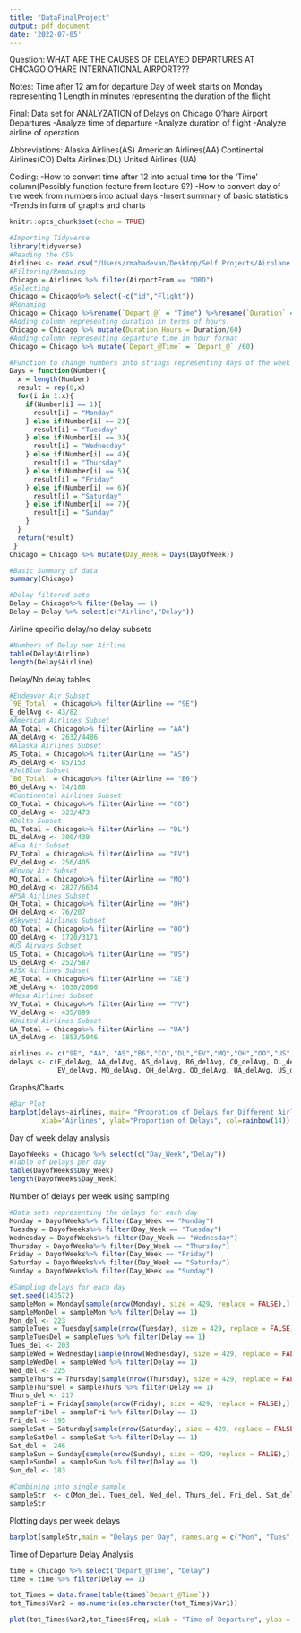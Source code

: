 ```yaml
---
title: "DataFinalProject"
output: pdf_document
date: '2022-07-05'
---
```

Question:
WHAT ARE THE CAUSES OF DELAYED DEPARTURES AT CHICAGO O'HARE INTERNATIONAL AIRPORT???

Notes:
Time after 12 am for departure
Day of week starts on Monday representing 1
Length in minutes representing the duration of the flight

Final:
Data set for ANALYZATION of Delays on Chicago O'hare Airport Departures
-Analyze time of departure
-Analyze duration of flight
-Analyze airline of operation

Abbreviations:
Alaska Airlines(AS) 
American Airlines(AA) 
Continental Airlines(CO) 
Delta Airlines(DL) 
United Airlines (UA) 

Coding:
-How to convert time after 12 into actual time for the 'Time' column(Possibly function feature from lecture 9?)
-How to convert day of the week from numbers into actual days
-Insert summary of basic statistics
-Trends in form of graphs and charts

```r
knitr::opts_chunk$set(echo = TRUE)
```
```r
#Importing Tidyverse
library(tidyverse)
#Reading the CSV
Airlines <- read.csv("/Users/rmahadevan/Desktop/Self Projects/Airplane Analysis R/Airlines.csv", stringsAsFactors=TRUE)
#Filtering/Removing
Chicago = Airlines %>% filter(AirportFrom == "ORD")
#Selecting
Chicago = Chicago%>% select(-c("id","Flight"))
#Renaming
Chicago = Chicago %>%rename(`Depart_@` = "Time") %>%rename(`Duration` = "Length") 
#Adding column representing duration in terms of hours
Chicago = Chicago %>% mutate(Duration_Hours = Duration/60)
#Adding column representing departure time in hour format
Chicago = Chicago %>% mutate(`Depart_@Time` = `Depart_@` /60)

#Function to change numbers into strings representing days of the week
Days = function(Number){
  x = length(Number)
  result = rep(0,x)
  for(i in 1:x){
    if(Number[i] == 1){
      result[i] = "Monday"
    } else if(Number[i] == 2){
      result[i] = "Tuesday"
    } else if(Number[i] == 3){
      result[i] = "Wednesday"
    } else if(Number[i] == 4){
      result[i] = "Thursday"
    } else if(Number[i] == 5){
      result[i] = "Friday"
    } else if(Number[i] == 6){
      result[i] = "Saturday"
    } else if(Number[i] == 7){
      result[i] = "Sunday"
    }
  }
  return(result)
 }
Chicago = Chicago %>% mutate(Day_Week = Days(DayOfWeek))
```

```r
#Basic Summary of data
summary(Chicago)
```

```r
#Delay filtered sets
Delay = Chicago%>% filter(Delay == 1)
Delay = Delay %>% select(c("Airline","Delay"))
```

Airline specific delay/no delay subsets
```r
#Numbers of Delay per Airline
table(Delay$Airline)
length(Delay$Airline)
```

Delay/No delay tables
```r
#Endeavor Air Subset
`9E_Total` = Chicago%>% filter(Airline == "9E")
E_delAvg <- 43/82
#American Airlines Subset
AA_Total = Chicago%>% filter(Airline == "AA")
AA_delAvg <- 2632/4486
#Alaska Airlines Subset
AS_Total = Chicago%>% filter(Airline == "AS")
AS_delAvg <- 85/153
#JetBlue Subset
`B6_Total` = Chicago%>% filter(Airline == "B6")
B6_delAvg <- 74/180
#Continental Airlines Subset
CO_Total = Chicago%>% filter(Airline == "CO")
CO_delAvg <- 323/473
#Delta Subset
DL_Total = Chicago%>% filter(Airline == "DL")
DL_delAvg <- 300/439
#Eva Air Subset
EV_Total = Chicago%>% filter(Airline == "EV")
EV_delAvg <- 256/405
#Envoy Air Subset
MQ_Total = Chicago%>% filter(Airline == "MQ")
MQ_delAvg <- 2827/6634
#PSA Airlines Subset
OH_Total = Chicago%>% filter(Airline == "OH")
OH_delAvg <- 76/207
#Skywest Airlines Subset
OO_Total = Chicago%>% filter(Airline == "OO")
OO_delAvg <- 1720/3171
#US Airways Subset
US_Total = Chicago%>% filter(Airline == "US")
US_delAvg <- 252/587
#JSX Airlines Subset
XE_Total = Chicago%>% filter(Airline == "XE")
XE_delAvg <- 1030/2060
#Mesa Airlines Subset
YV_Total = Chicago%>% filter(Airline == "YV")
YV_delAvg <- 435/899
#United Airlines Subset
UA_Total = Chicago%>% filter(Airline == "UA")
UA_delAvg <- 1853/5046

airlines <- c("9E", "AA", "AS","B6","CO","DL","EV","MQ","OH","OO","US","XE","YV","UA")
delays <- c(E_delAvg, AA_delAvg, AS_delAvg, B6_delAvg, CO_delAvg, DL_delAvg, 
            EV_delAvg, MQ_delAvg, OH_delAvg, OO_delAvg, UA_delAvg, US_delAvg, XE_delAvg, YV_delAvg)
```

Graphs/Charts
```r
#Bar Plot
barplot(delays~airlines, main= "Proprotion of Delays for Different Airlines", 
        xlab="Airlines", ylab="Proportion of Delays", col=rainbow(14))
```



Day of week delay analysis
```r
DayofWeeks = Chicago %>% select(c("Day_Week","Delay"))
#Table of Delays per day
table(DayofWeeks$Day_Week)
length(DayofWeeks$Day_Week)
```

Number of delays per week using sampling
```r
#Data sets representing the delays for each day
Monday = DayofWeeks%>% filter(Day_Week == "Monday")
Tuesday = DayofWeeks%>% filter(Day_Week == "Tuesday")
Wednesday = DayofWeeks%>% filter(Day_Week == "Wednesday")
Thursday = DayofWeeks%>% filter(Day_Week == "Thursday")
Friday = DayofWeeks%>% filter(Day_Week == "Friday")
Saturday = DayofWeeks%>% filter(Day_Week == "Saturday")
Sunday = DayofWeeks%>% filter(Day_Week == "Sunday")
```

```r
#Sampling delays for each day
set.seed(143572)
sampleMon = Monday[sample(nrow(Monday), size = 429, replace = FALSE),]
sampleMonDel = sampleMon %>% filter(Delay == 1)
Mon_del <- 223
sampleTues = Tuesday[sample(nrow(Tuesday), size = 429, replace = FALSE),]
sampleTuesDel = sampleTues %>% filter(Delay == 1)
Tues_del <- 203
sampleWed = Wednesday[sample(nrow(Wednesday), size = 429, replace = FALSE),]
sampleWedDel = sampleWed %>% filter(Delay == 1)
Wed_del <- 225
sampleThurs = Thursday[sample(nrow(Thursday), size = 429, replace = FALSE),]
sampleThursDel = sampleThurs %>% filter(Delay == 1)
Thurs_del <- 217
sampleFri = Friday[sample(nrow(Friday), size = 429, replace = FALSE),]
sampleFriDel = sampleFri %>% filter(Delay == 1)
Fri_del <- 195
sampleSat = Saturday[sample(nrow(Saturday), size = 429, replace = FALSE),]
sampleSatDel = sampleSat %>% filter(Delay == 1)
Sat_del <- 246
sampleSun = Sunday[sample(nrow(Sunday), size = 429, replace = FALSE),]
sampleSunDel = sampleSun %>% filter(Delay == 1)
Sun_del <- 183

#Combining into single sample
sampleStr  <- c(Mon_del, Tues_del, Wed_del, Thurs_del, Fri_del, Sat_del, Sun_del)
sampleStr
```

Plotting days per week delays
```r
barplot(sampleStr,main = "Delays per Day", names.arg = c("Mon", "Tues", "Wed", "Thurs", "Fri","Sat", "Sun"), col = rainbow(7), xlab = "Days", ylab = "Number of delays")
```



  Time of Departure Delay Analysis
```r
time = Chicago %>% select("Depart_@Time", "Delay")
time = time %>% filter(Delay == 1)
```

```r
tot_Times = data.frame(table(time$`Depart_@Time`)) 
tot_Times$Var2 = as.numeric(as.character(tot_Times$Var1))

plot(tot_Times$Var2,tot_Times$Freq, xlab = "Time of Departure", ylab = "Number of delays", main = "Scatter Plot Time of Deprture Times vs Number of delays", pch = 19, col = "dark salmon")
```